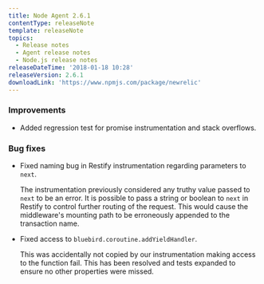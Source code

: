 ```yaml
---
title: Node Agent 2.6.1
contentType: releaseNote
template: releaseNote
topics:
  - Release notes
  - Agent release notes
  - Node.js release notes
releaseDateTime: '2018-01-18 10:28'
releaseVersion: 2.6.1
downloadLink: 'https://www.npmjs.com/package/newrelic'
---
```


### Improvements

* Added regression test for promise instrumentation and stack overflows.

### Bug fixes

* Fixed naming bug in Restify instrumentation regarding parameters to `next`.

  The instrumentation previously considered any truthy value passed to `next` to be an error. It is possible to pass a string or boolean to `next` in Restify to control further routing of the request. This would cause the middleware's mounting path to be erroneously appended to the transaction name.
* Fixed access to `bluebird.coroutine.addYieldHandler`.

  This was accidentally not copied by our instrumentation making access to the function fail. This has been resolved and tests expanded to ensure no other properties were missed.
